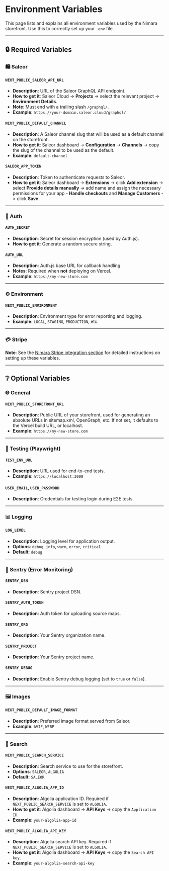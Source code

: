 # Environment Variables

This page lists and explains all environment variables used by the Nimara storefront. Use this to correctly set up your `.env` file.

---

## 🔒 Required Variables

### 🛍️ Saleor

#### `NEXT_PUBLIC_SALEOR_API_URL`

- **Description**: URL of the Saleor GraphQL API endpoint.
- **How to get it**: Saleor Cloud -> **Projects** -> select the relevant project -> **Environment Details**.
- **Note**: Must end with a trailing slash `/graphql/`.
- **Example**: `https://your-domain.saleor.cloud/graphql/`

#### `NEXT_PUBLIC_DEFAULT_CHANNEL`

- **Description**: A Saleor channel slug that will be used as a default channel on the storefront.
- **How to get it**: Saleor dashboard -> **Configuration** -> **Channels** -> copy the slug of the channel to be used as the default.
- **Example**: `default-channel`

#### `SALEOR_APP_TOKEN`

- **Description**: Token to authenticate requests to Saleor.
- **How to get it**: Saleor dashboard → **Extensions** → click **Add extension** -> select **Provide details manually** -> add name and assign the necessary permissions for your app - **Handle checkouts** and **Manage Customers** -> click **Save**.

---

### 🔐 Auth

#### `AUTH_SECRET`

- **Description**: Secret for session encryption (used by Auth.js).
- **How to get it**: Generate a random secure string.

#### `AUTH_URL`

- **Description**: Auth.js base URL for callback handling.
- **Notes**: Required when **not** deploying on Vercel.
- **Example**: `https://my-new-store.com`

---

### ⚙️ Environment

#### `NEXT_PUBLIC_ENVIRONMENT`

- **Description**: Environment type for error reporting and logging.
- **Example**: `LOCAL`, `STAGING`, `PRODUCTION`, etc.

---

### 💳 Stripe

**Note**: See the [Nimara Stripe integration section](./stripe-integration) for detailed instructions on setting up these variables.

---

## ❔ Optional Variables

### 🌐 General

#### `NEXT_PUBLIC_STOREFRONT_URL`

- **Description**: Public URL of your storefront, used for generating an absolute URLs in sitemap.xml, OpenGraph, etc. If not set, it defaults to the Vercel build URL, or localhost.
- **Example**: `https://my-new-store.com`

---

### 🧪 Testing (Playwright)

#### `TEST_ENV_URL`

- **Description**: URL used for end-to-end tests.
- **Example**: `https://localhost:3000`

#### `USER_EMAIL`, `USER_PASSWORD`

- **Description**: Credentials for testing login during E2E tests.

---

### 📊 Logging

#### `LOG_LEVEL`

- **Description**: Logging level for application output.
- **Options**: `debug`, `info`, `warn`, `error`, `critical`
- **Default**: `debug`

---

### 🧯 Sentry (Error Monitoring)

#### `SENTRY_DSN`

- **Description**: Sentry project DSN.

#### `SENTRY_AUTH_TOKEN`

- **Description**: Auth token for uploading source maps.

#### `SENTRY_ORG`

- **Description**: Your Sentry organization name.

#### `SENTRY_PROJECT`

- **Description**: Your Sentry project name.

#### `SENTRY_DEBUG`

- **Description**: Enable Sentry debug logging (set to `true` or `false`).

---

### 🖼️ Images

#### `NEXT_PUBLIC_DEFAULT_IMAGE_FORMAT`

- **Description**: Preferred image format served from Saleor.
- **Example**: `AVIF`, `WEBP`

---

### 🔎 Search

#### `NEXT_PUBLIC_SEARCH_SERVICE`

- **Description**: Search service to use for the storefront.
- **Options**: `SALEOR`, `ALGOLIA`
- **Default**: `SALEOR`

#### `NEXT_PUBLIC_ALGOLIA_APP_ID`

- **Description**: Algolia application ID. Required if `NEXT_PUBLIC_SEARCH_SERVICE` is set to `ALGOLIA`.
- **How to get it**: Algolia dashboard -> **API Keys** -> copy the `Application ID`.
- **Example**: `your-algolia-app-id`

#### `NEXT_PUBLIC_ALGOLIA_API_KEY`

- **Description**: Algolia search API key. Required if `NEXT_PUBLIC_SEARCH_SERVICE` is set to `ALGOLIA`.
- **How to get it**: Algolia dashboard -> **API Keys** -> copy the `Search API key`.
- **Example**: `your-algolia-search-api-key`
